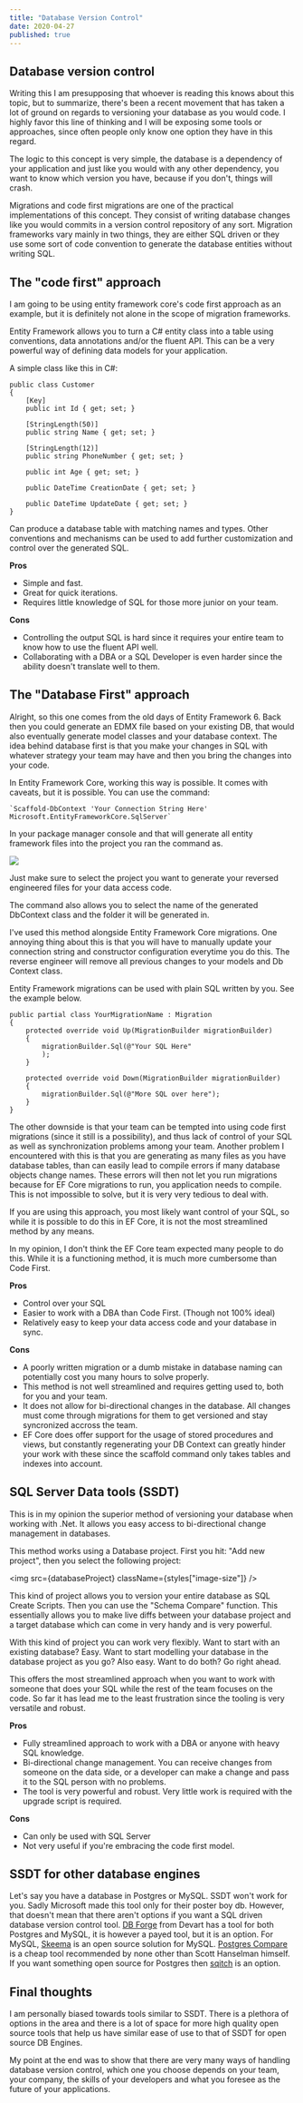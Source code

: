 ```yaml
---
title: "Database Version Control"
date: 2020-04-27
published: true
---
```



## Database version control

Writing this I am presupposing that whoever is reading this knows about this topic, but to summarize, there's been a recent movement that has taken a lot of ground on regards to versioning your database as you would code. I highly favor this line of thinking and I will be exposing some tools or approaches, since often people only know one option they have in this regard.

The logic to this concept is very simple, the database is a dependency of your application and just like you would with any other dependency, you want to know which version you have, because if you don't, things will crash.

Migrations and code first migrations are one of the practical implementations of this concept. They consist of writing database changes like you would commits in a version control repository of any sort. Migration frameworks vary mainly in two things, they are either SQL driven or they use some sort of code convention to generate the database entities without writing SQL.

## The "code first" approach

I am going to be using entity framework core's code first approach as an example, but it is definitely not alone in the scope of migration frameworks.

Entity Framework allows you to turn a C# entity class into a table using conventions, data annotations and/or the fluent API. This can be a very powerful way of defining data models for your application.

A simple class like this in C#:
   
    public class Customer
    {
        [Key]
        public int Id { get; set; }

        [StringLength(50)]
        public string Name { get; set; }

        [StringLength(12)]
        public string PhoneNumber { get; set; }

        public int Age { get; set; }

        public DateTime CreationDate { get; set; }

        public DateTime UpdateDate { get; set; }
    }

Can produce a database table with matching names and types. Other conventions and mechanisms can be used to add further customization and control over the generated SQL. 

**Pros**

* Simple and fast.
* Great for quick iterations.
* Requires little knowledge of SQL for those more junior on your team.

**Cons**

* Controlling the output SQL is hard since it requires your entire team to know how to use the fluent API well.
* Collaborating with a DBA or a SQL Developer is even harder since the ability doesn't translate well to them.

## The "Database First" approach

Alright, so this one comes from the old days of Entity Framework 6. Back then you could generate an EDMX file based on your existing DB, that would also eventually generate model classes and your database context.
The idea behind database first is that you make your changes in SQL with whatever strategy your team may have and then you bring the changes into your code.

In Entity Framework Core, working this way is possible. It comes with caveats, but it is possible. You can use the command:

    `Scaffold-DbContext 'Your Connection String Here' Microsoft.EntityFrameworkCore.SqlServer`

In your package manager console and that will generate all entity framework files into the project you ran the command as.

<img src={defaultProject} className="" />

Just make sure to select the project you want to generate your reversed engineered files for your data access code.

The command also allows you to select the name of the generated DbContext class and the folder it will be generated in.

I've used this method alongside Entity Framework Core migrations. One annoying thing about this is that you will have to manually update your connection string and constructor configuration everytime you do this. The reverse engineer will remove all previous changes to your models and Db Context class.

Entity Framework migrations can be used with plain SQL written by you. See the example below.

    public partial class YourMigrationName : Migration
    {
        protected override void Up(MigrationBuilder migrationBuilder)
        {
            migrationBuilder.Sql(@"Your SQL Here"
            );
        }

        protected override void Down(MigrationBuilder migrationBuilder)
        {
            migrationBuilder.Sql(@"More SQL over here");
        }
    }

The other downside is that your team can be tempted into using code first migrations (since it still is a possibility), and thus lack of control of your SQL as well as synchronization problems among your team. Another problem I encountered with this is that you are generating as many files as you have database tables, than can easily lead to compile errors if many database objects change names. These errors will then not let you run migrations because for EF Core migrations to run, you application needs to compile. This is not impossible to solve, but it is very very tedious to deal with.

If you are using this approach, you most likely want control of your SQL, so while it is possible to do this in EF Core, it is not the most streamlined method by any means.

In my opinion, I don't think the EF Core team expected many people to do this. While it is a functioning method, it is much more cumbersome than Code First.

**Pros**

* Control over your SQL
* Easier to work with a DBA than Code First. (Though not 100% ideal)
* Relatively easy to keep your data access code and your database in sync.

**Cons**

* A poorly written migration or a dumb mistake in database naming can potentially cost you many hours to solve properly.
* This method is not well streamlined and requires getting used to, both for you and your team.
* It does not allow for bi-directional changes in the database. All changes must come through migrations for them to get versioned and stay syncronized accross the team.
* EF Core does offer support for the usage of stored procedures and views, but constantly regenerating your DB Context can greatly hinder your work with these since the scaffold command only takes tables and indexes into account.

## SQL Server Data tools (SSDT)

This is in my opinion the superior method of versioning your database when working with .Net. It allows you easy access to bi-directional change management in databases.

This method works using a Database project. First you hit: "Add new project", then you select the following project:

<img src={databaseProject} className={styles["image-size"]} />

This kind of project allows you to version your entire database as SQL Create Scripts. Then you can use the "Schema Compare" function. This essentially allows you to make live diffs between your database project and a target database which can come in very handy and is very powerful.

With this kind of project you can work very flexibly. Want to start with an existing database? Easy. Want to start modelling your database in the database project as you go? Also easy. Want to do both? Go right ahead.

This offers the most streamlined approach when you want to work with someone that does your SQL while the rest of the team focuses on the code. So far it has lead me to the least frustration since the tooling is very versatile and robust.

**Pros**

* Fully streamlined approach to work with a DBA or anyone with heavy SQL knowledge.
* Bi-directional change management. You can receive changes from someone on the data side, or a developer can make a change and pass it to the SQL person with no problems.
* The tool is very powerful and robust. Very little work is required with the upgrade script is required.

**Cons**

* Can only be used with SQL Server
* Not very useful if you're embracing the code first model.

## SSDT for other database engines

Let's say you have a database in Postgres or MySQL. SSDT won't work for you. Sadly Microsoft made this tool only for their poster boy db. However, that doesn't mean that there aren't options if you want a SQL driven database version control tool. <a href="https://www.devart.com/">DB Forge</a> from Devart has a tool for both Postgres and MySQL, it is however a payed tool, but it is an option. For MySQL, <a href="https://github.com/skeema/skeema">Skeema</a> is an open source solution for MySQL. <a href="https://www.postgrescompare.com/">Postgres Compare</a> is a cheap tool recommended by none other than Scott Hanselman himself. If you want something open source for Postgres then <a href="https://metacpan.org/pod/sqitchtutorial">sqitch</a> is an option.

## Final thoughts

I am personally biased towards tools similar to SSDT. There is a plethora of options in the area and there is a lot of space for more high quality open source tools that help us have similar ease of use to that of SSDT for open source DB Engines.

My point at the end was to show that there are very many ways of handling database version control, which one you choose depends on your team, your company, the skills of your developers and what you foresee as the future of your applications.